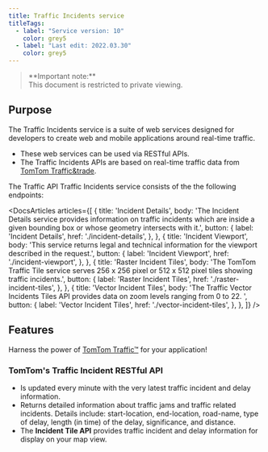 ```yaml
---
title: Traffic Incidents service
titleTags:
  - label: "Service version: 10"
    color: grey5
  - label: "Last edit: 2022.03.30"
    color: grey5
---
```


<Blockquote type="announcement" hasIcon>
   **Important note:** 
  <br />
  This document is restricted to private viewing.
</Blockquote>

## Purpose

The Traffic Incidents service is a suite of web services designed for developers to create web and mobile applications around real-time traffic.

- These web services can be used via RESTful APIs.
- The Traffic Incidents APIs are based on real-time traffic data from [TomTom Traffic&trade](http://automotive.tomtom.com/products-services/connected-services/tomtom-traffic/).

The Traffic API Traffic Incidents service consists of the the following endpoints:

<DocsArticles
  articles={[
    {
      title: 'Incident Details',
      body: 'The Incident Details service provides information on traffic incidents which are inside a given bounding box or whose geometry intersects with it.',
      button: {
        label: 'Incident Details',
        href: './incident-details',
      },
    },
    {
      title: 'Incident Viewport',
      body: 'This service returns legal and technical information for the viewport described in the request.',
      button: {
        label: 'Incident Viewport',
        href: './incident-viewport',
      },
    },
    {
      title: 'Raster Incident Tiles',
      body: 'The TomTom Traffic Tile service serves 256 x 256 pixel or 512 x 512 pixel tiles showing traffic incidents.',
      button: {
        label: 'Raster Incident Tiles',
        href: './raster-incident-tiles',
      },
    },
    {
      title: 'Vector Incident Tiles',
      body: 'The Traffic Vector Incidents Tiles API provides data on zoom levels ranging from 0 to 22. ',
      button: {
        label: 'Vector Incident Tiles',
        href: './vector-incident-tiles',
      },
    },
  ]}
/>

## Features

Harness the power of [TomTom Traffic&trade;](http://automotive.tomtom.com/products-services/connected-services/tomtom-traffic/) for your application!

### TomTom&#39;s Traffic Incident RESTful API

- Is updated every minute with the very latest traffic incident and delay information.
- Returns detailed information about traffic jams and traffic related incidents. Details include&#058; start-location, end-location, road-name, type of delay, length (in time) of the delay, significance, and distance.
- The **Incident Tile API** provides traffic incident and delay information for display on your map view.  
